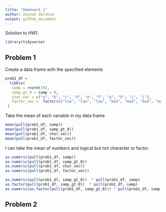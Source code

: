 ```yaml
---
title: "Homework 1"
author: Zaynub Ibrahim 
output: github_document
---
```


Solution to HW1. 

```r
library(tidyverse)
```

## Problem 1

Create a data frame with the specified elements 

```r
prob1_df =
  tibble(
   samp = rnorm(10),
   samp_gt_0 = samp > 0, 
   char_vec = c("a", "b", "c", "d", "e", "f", "g", "h", "i", "j"),
   factor_vec =  factor(c("low", "low", "low", "mod", "mod", "mod", "mod", "high", "high", "high"))
 )
```

Take the mean of each variable in my data frame 

```r
mean(pull(prob1_df, samp))
mean(pull(prob1_df, samp_gt_0))
mean(pull(prob1_df, char_vec))
mean(pull(prob1_df, factor_vec))
```

I can take the mean of numbers and logical but not character or factor. 

```r
as.numeric(pull(prob1_df, samp))
as.numeric(pull(prob1_df, samp_gt_0))
as.numeric(pull(prob1_df, char_vec))
as.numeric(pull(prob1_df, factor_vec))
```

```r
as.numeric(pull(prob1_df, samp_gt_0))  * pull(prob1_df, samp)
as.factor(pull(prob1_df, samp_gt_0))  * pull(prob1_df, samp)
as.numeric(as.factor(pull(prob1_df, samp_gt_0))) * pull(prob1_df, samp)
```


## Problem 2
